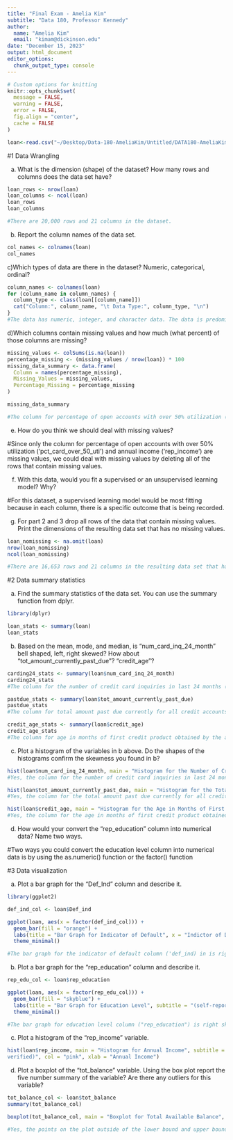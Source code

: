 ```yaml
---
title: "Final Exam - Amelia Kim"
subtitle: "Data 180, Professor Kennedy"
author: 
  name: "Amelia Kim"
  email: "kimam@dickinson.edu"
date: "December 15, 2023"
output: html_document
editor_options: 
  chunk_output_type: console
---
```


```r
# Custom options for knitting
knitr::opts_chunk$set(
  message = FALSE,
  warning = FALSE,
  error = FALSE, 
  fig.align = "center",
  cache = FALSE
) 
```


```r
loan<-read.csv("~/Desktop/Data-180-AmeliaKim/Untitled/DATA180-AmeliaKim/data/loan_default_data_set.csv",header=T)
```

#1 Data Wrangling

a) What is the dimension (shape) of the dataset?  How many rows and columns does the data set have?
```r
loan_rows <- nrow(loan)
loan_columns <- ncol(loan)
loan_rows
loan_columns

#There are 20,000 rows and 21 columns in the dataset.
```

b) Report the column names of the data set.
```r
col_names <- colnames(loan)
col_names
```

c)Which types of data are there in the dataset? Numeric, categorical, ordinal?
```r
column_names <- colnames(loan)
for (column_name in column_names) {
  column_type <- class(loan[[column_name]])
  cat("Column:", column_name, "\t Data Type:", column_type, "\n")
}
#The data has numeric, integer, and character data. The data is predominantly numerical but two columns contain ordinal data and one column contains categorical data.
```

d)Which columns contain missing values and how much (what percent) of those columns are missing?
```r
missing_values <- colSums(is.na(loan))
percentage_missing <- (missing_values / nrow(loan)) * 100
missing_data_summary <- data.frame(
  Column = names(percentage_missing),
  Missing_Values = missing_values,
  Percentage_Missing = percentage_missing
)

missing_data_summary

#The column for percentage of open accounts with over 50% utilization ('pct_card_over_50_uti') is missing 9.79% of values and the column for annual income (('self-reported by applicant and not verified) ('rep_income') is missing 7.795% of values.
```

e) How do you think we should deal with missing values? 

#Since only the column for percentage of open accounts with over 50% utilization ('pct_card_over_50_uti') and annual income ('rep_income') are missing values, we could deal with missing values by deleting all of the rows that contain missing values.

f) With this data, would you fit a supervised or an unsupervised learning model? Why?

#For this dataset, a supervised learning model would be most fitting because in each column, there is a specific outcome that is being recorded.

g) For part 2 and 3 drop all rows of the data that contain missing values. Print the dimensions of the resulting data set that has no missing values.
```r
loan_nomissing <- na.omit(loan)
nrow(loan_nomissing)
ncol(loan_nomissing)

#There are 16,653 rows and 21 columns in the resulting data set that has no missing values.
```


#2 Data summary statistics

a) Find the summary statistics of the data set. You can use the summary function from dplyr.
```r
library(dplyr)

loan_stats <- summary(loan)
loan_stats
```

b) Based on the mean, mode, and median, is “num_card_inq_24_month” bell shaped, left, right skewed? How about “tot_amount_currently_past_due”? “credit_age”?
```r
carding24_stats <- summary(loan$num_card_inq_24_month)
carding24_stats
#The column for the number of credit card inquiries in last 24 months ('num_card_inq_24_month') is right skewed because the mean (1.053) is greater than the median(0).

pastdue_stats <- summary(loan$tot_amount_currently_past_due)
pastdue_stats
#The column for total amount past due currently for all credit accounts ('tot_amount_currently_past_due') is right skewed because the mean (352.5) is greater than the median(0).

credit_age_stats <- summary(loan$credit_age)
credit_age_stats
#The column for age in months of first credit product obtained by the applicant ('credit_age') is likely bell shaped because the mean (280.7) and the median (280) are very close and almost equal.
```

c) Plot a histogram of the variables in b above. Do the shapes of the histograms confirm the skewness you found in b?
```r

hist(loan$num_card_inq_24_month, main = "Histogram for the Number of Credit Card Inquiries in Last 24 Months", col = "skyblue", xlab = "Number of Card Inquiries")
#Yes, the column for the number of credit card inquiries in last 24 months ('num_card_inq_24_month') is right skewed.

hist(loan$tot_amount_currently_past_due, main = "Histogram for the Total Amount Past Due", col = "salmon", xlab = "Total Amount Currently Past Due")
#Yes, the column for the total amount past due currently for all credit accounts ('tot_amount_currently_past_due') is right skewed.

hist(loan$credit_age, main = "Histogram for the Age in Months of First Credit Product", col = "lightgreen", xlab = "Credit Age")
#Yes, the column for the age in months of first credit product obtained by the applicant ('credit_age') is right skewed.
```

d) How would your convert the “rep_education” column into numerical data? Name two ways. 

#Two ways you could convert the education level column into numerical data is by using the as.numeric() function or the factor() function 


#3 Data visualization

a) Plot a bar graph for the “Def_Ind” column and describe it.
```r
library(ggplot2)

def_ind_col <- loan$Def_ind

ggplot(loan, aes(x = factor(def_ind_col))) +
  geom_bar(fill = "orange") +
  labs(title = "Bar Graph for Indicator of Default", x = "Indictor of Default", y = "Frequency") +
  theme_minimal()

#The bar graph for the indicator of default column ('def_ind) in is right skewed. The mode is 0, the median is 0, and the mean is 0.1.
```

b) Plot a bar graph for the “rep_education" column and describe it. 
```r
rep_edu_col <- loan$rep_education

ggplot(loan, aes(x = factor(rep_edu_col))) +
  geom_bar(fill = "skyblue") +
  labs(title = "Bar Graph for Education Level", subtitle = "(self-reported by applicant and not verified)", x = "Education Level", y = "Number of People") +
  theme_minimal()

#The bar graph for education level column ("rep_education") is right skewed.
```

c) Plot a histogram of the “rep_income” variable.
```r
hist(loan$rep_income, main = "Histogram for Annual Income", subtitle = "(self-reported by applicant and not
verified)", col = "pink", xlab = "Annual Income")
```

d) Plot a boxplot of the “tot_balance” variable. Using the box plot report the five number summary of the variable? Are there any outliers for this variable? 
```r
tot_balance_col <- loan$tot_balance
summary(tot_balance_col)

boxplot(tot_balance_col, main = "Boxplot for Total Available Balance", ylab = "Total Balance")

#Yes, the points on the plot outside of the lower bound and upper bound of the data set are outliers.
```
